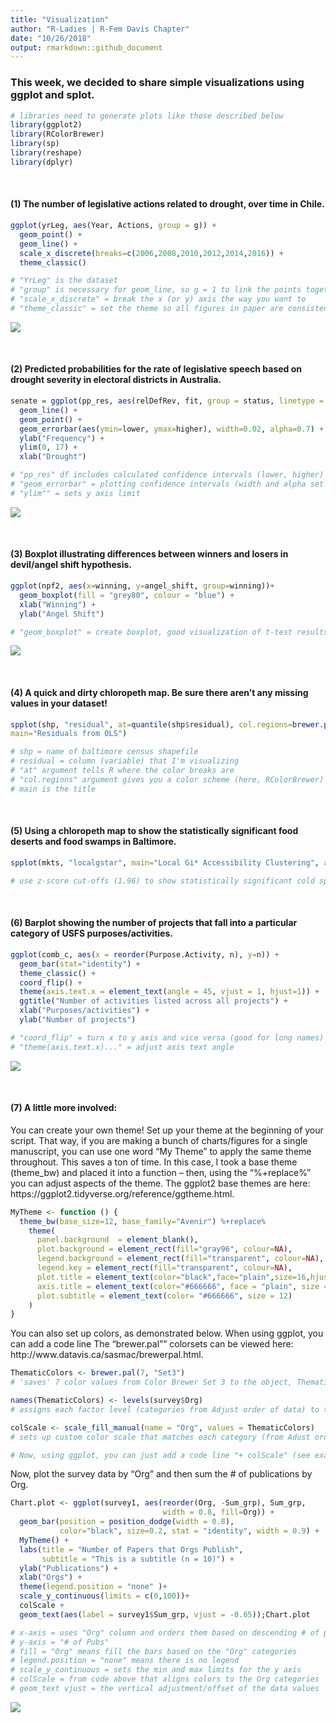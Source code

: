 ```yaml
---
title: "Visualization"
author: "R-Ladies | R-Fem Davis Chapter"
date: "10/26/2018"
output: rmarkdown::github_document
---
```


### This week, we decided to share simple visualizations using ggplot and splot. 

```r

# libraries need to generate plots like those described below
library(ggplot2)
library(RColorBrewer)
library(sp)
library(reshape)
library(dplyr)

```

<br>

#### (1) The number of legislative actions related to drought, over time in Chile.

```r

ggplot(yrLeg, aes(Year, Actions, group = g)) +
  geom_point() + 
  geom_line() +
  scale_x_discrete(breaks=c(2006,2008,2010,2012,2014,2016)) +
  theme_classic() 

# "YrLeg" is the dataset
# "group" is necessary for geom_line, so g = 1 to link the points together
# "scale_x_discrete" = break the x (or y) axis the way you want to
# "theme_classic" = set the theme so all figures in paper are consistent

```

![](figures/chile_leg.png)

<br>

#### (2) Predicted probabilities for the rate of legislative speech based on drought severity in electoral districts in Australia.

```r

senate = ggplot(pp_res, aes(relDefRev, fit, group = status, linetype = status)) +
  geom_line() +
  geom_point() + 
  geom_errorbar(aes(ymin=lower, ymax=higher), width=0.02, alpha=0.7) +
  ylab("Frequency") +
  ylim(0, 17) +
  xlab("Drought")

# "pp_res" df includes calculated confidence intervals (lower, higher)
# "geom_errorbar" = plotting confidence intervals (width and alpha set bar size)
# "ylim"" = sets y axis limit

```

![](figures/aus-pp-nb.png)

<br>

#### (3) Boxplot illustrating differences between winners and losers in devil/angel shift hypothesis.

```r

ggplot(npf2, aes(x=winning, y=angel_shift, group=winning))+
  geom_boxplot(fill = "grey80", colour = "blue") +
  xlab("Winning") +
  ylab("Angel Shift")

# "geom_boxplot" = create boxplot, good visualization of t-test results

```

![](figures/win.png)

<br>

#### (4) A quick and dirty chloropeth map. Be sure there aren't any missing values in your dataset!

```r

spplot(shp, "residual", at=quantile(shp$residual), col.regions=brewer.pal(n=4, "RdBu"),
main="Residuals from OLS") 

# shp = name of baltimore census shapefile
# residual = column (variable) that I'm visualizing
# "at" argument tells R where the color breaks are
# "col.regions" argument gives you a color scheme (here, RColorBrewer)
# main is the title

```

<br>

#### (5) Using a chloropeth map to show the statistically significant food deserts and food swamps in Baltimore.

```r

spplot(mkts, "localgstar", main="Local Gi* Accessibility Clustering", at=c(-4, -1.96, 1.96, 5), col.regions=rev(brewer.pal(n=2, "RdBu"))) 

# use z-score cut-offs (1.96) to show statistically significant cold spots

```

<br>

#### (6) Barplot showing the number of projects that fall into a particular category of USFS purposes/activities.

```r

ggplot(comb_c, aes(x = reorder(Purpose.Activity, n), y=n)) +
  geom_bar(stat="identity") +
  theme_classic() +
  coord_flip() +
  theme(axis.text.x = element_text(angle = 45, vjust = 1, hjust=1)) +
  ggtitle("Number of activities listed across all projects") +
  xlab("Purposes/activities") +
  ylab("Number of projects")

# "coord_flip" = turn x to y axis and vice versa (good for long names)
# "theme(axis.text.x)..." = adjust axis text angle

```

![](figures/Top_comb.png)

<br>

#### (7) A little more involved: 

You can create your own theme! Set up your theme at the beginning of your script. That way, if you are making a bunch of charts/figures for a single manuscript, you can use one word "My Theme" to apply the same theme throughout. This saves a ton of time. In this case, I took a base theme (theme_bw) and placed it into a function -- then, using the "%+replace%" you can adjust aspects of the theme. The ggplot2 base themes are here: https://ggplot2.tidyverse.org/reference/ggtheme.html.

```r

MyTheme <- function () { 
  theme_bw(base_size=12, base_family="Avenir") %+replace% 
    theme(
      panel.background  = element_blank(),
      plot.background = element_rect(fill="gray96", colour=NA), 
      legend.background = element_rect(fill="transparent", colour=NA),
      legend.key = element_rect(fill="transparent", colour=NA),
      plot.title = element_text(color="black",face="plain",size=16,hjust=-1),
      axis.title = element_text(color="#666666", face = "plain", size = 12),
      plot.subtitle = element_text(color= "#666666", size = 12)
    )
}

```

You can also set up colors, as demonstrated below. When using ggplot, you can add a code line  The "brewer.pal"" colorsets can be viewed here: http://www.datavis.ca/sasmac/brewerpal.html.

```r

ThematicColors <- brewer.pal(7, "Set3") 
# 'saves' 7 color values from Color Brewer Set 3 to the object, ThematicColors

names(ThematicColors) <- levels(survey$Org) 
# assigns each factor level (categories from Adjust order of data) to the 3 colors

colScale <- scale_fill_manual(name = "Org", values = ThematicColors) 
# sets up custom color scale that matches each category (from Adust order of data) to the three colors selected from Color Brewer

# Now, using ggplot, you can just add a code line "+ colScale" (see example below)

```

Now, plot the survey data by "Org" and then sum the # of publications by Org.

```r

Chart.plot <- ggplot(survey1, aes(reorder(Org, -Sum_grp), Sum_grp, 
                                  width = 0.8, fill=Org)) +
  geom_bar(position = position_dodge(width = 0.8), 
           color="black", size=0.2, stat = "identity", width = 0.9) +
  MyTheme() +
  labs(title = "Number of Papers that Orgs Publish", 
       subtitle = "This is a subtitle (n = 10)") +
  ylab("Publications") +
  xlab("Orgs") +
  theme(legend.position = "none" )+
  scale_y_continuous(limits = c(0,100))+
  colScale +
  geom_text(aes(label = survey1$Sum_grp, vjust = -0.65));Chart.plot

# x-axis = uses "Org" column and orders them based on descending # of publications  
# y-axis = "# of Pubs"
# fill = "Org" means fill the bars based on the "Org" categories
# legend.position = "none" means there is no legend
# scale_y_continuous = sets the min and max limits for the y axis
# colScale = from code above that aligns colors to the Org categories
# geom_text vjust = the vertical adjustment/offset of the data values

```

![](figures/Papers_Published_by_Organization.jpeg)